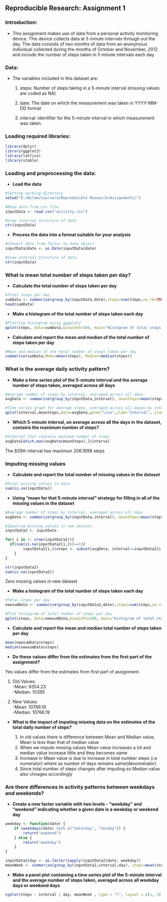 Reproducible Research: Assignment 1
-----------------------------------

### Introduction:

* This assignment makes use of data from a personal activity monitoring device. This device collects data at 5 minute intervals through out the day. The data consists of two months of data from an anonymous individual collected during the months of October and November, 2012 and include the number of steps taken in 5 minute intervals each day.

### Data:

* The variables included in this dataset are:

  1. steps: Number of steps taking in a 5-minute interval (missing values are coded as NA)

  2. date: The date on which the measurement was taken in YYYY-MM-DD format

  3. interval: Identifier for the 5-minute interval in which measurement was taken
  
### Loading required libraries:

```r
library(dplyr)
library(ggplot2)
library(lattice)
library(xtable)
```

### Loading and preprocessing the data:

* __Load the data__
```r
#Setting working directory
setwd("E:/Nilam/Coursera/Reproducible Research/Assignment1/")

#Read data from csv file
inputData <- read.csv("activity.csv")

#View internal structure of data
str(inputData)
```

* __Process the data into a format suitable for your analysis__
```r
#Convert date from factor to date object
inputData$date <- as.Date(inputData$date)

#View internal structure of data
str(inputData)
```

### What is mean total number of steps taken per day?

* __Calculate the total number of steps taken per day__
```r
#Total steps per day
sumData <- summarise(group_by(inputData,date),steps=sum(steps,na.rm=TRUE))
head(sumData)
```

* __Make a histogram of the total number of steps taken each day__
```r
#Plotting histogram using ggpplot2
qplot(steps, data=sumData,binwidth=500, main="Histogram of total steps taken per day",xlab="Number of steps per day")
```


* __Calculate and report the mean and median of the total number of steps taken per day__
```r
#Mean and median of the total number of steps taken per day
summarise(sumData,Mean=mean(steps), Median=median(steps))
```

### What is the average daily activity pattern?

* __Make a time series plot of the 5-minute interval and the average number of steps taken, averaged across all days__

```r
#Average number of steps by interval, averaged across all days
avgData <- summarise(group_by(inputData,interval), meanSteps=mean(steps, na.rm=TRUE))

#Time series graph for Average steps, averaged across all dayas by interval
qplot(interval,meanSteps,data=avgData,geom="line",xlab="Interval", ylab="Average number of steps", main="Time series Plot")
```

* __Which 5-minute interval, on average across all the days in the dataset, contains the maximum number of steps?__

```r
#Interval that contains maximum number of steps
avgData[which.max(avgData$meanSteps),]$interval
```
The 835th interval has maximum 206.1698 steps

### Imputing missing values

* __Calculate and report the total number of missing values in the dataset__
```r
#Total missing values in data
sum(is.na(inputData))
```

* __Using "mean for that 5-minute interval" strategy for filling in all of the missing values in the dataset__
```r
#Average number of steps by interval, averaged across all days
avgData <- summarise(group_by(inputData,interval), meanSteps=mean(steps, na.rm=TRUE))

#Imputing missing values in new dataset
inputData2 <- inputData

for( i in 1: nrow(inputData2)){
  if(sum(is.na(inputData2[i,]))==1){
		inputData2[i,]$steps <- subset(avgData, interval==inputData2[i,]$interval)$meanSteps
	}
}

str(inputData2)
sum(is.na(inputData2))
```
Zero missing values in new dataset

* __Make a histogram of the total number of steps taken each day__ 
```r
#Total steps per day
newsumData <- summarise(group_by(inputData2,date),steps=sum(steps,na.rm=TRUE))

#Plot histogram of total number of steps per day
qplot(steps, data=newsumData,binwidth=500, main="Histogram of total steps taken per day",xlab="Number of steps per day")
```

* __Calculate and report the mean and median total number of steps taken per day__
```r
mean(newsumData$steps)
median(newsumData$steps)
```

* __Do these values differ from the estimates from the first part of the assignment?__  

Yes values differ from the estimates from first part of assignment.  

  1. Old Values:  
    -Mean: 9354.23  
    -Median: 10395  
    
  2. New Values:  
    -Mean: 10766.19   
    -Median:  10766.19  
    
* __What is the impact of imputing missing data on the estimates of the total daily number of steps?__  

  1. In old values there is difference between Mean and Median value, Mean is less than that of median value  
  2. When we impute missing values Mean value increases a lot and median value increase little and they becomes same  
  3. Increase in Mean value is due to increase in total number steps (i.e numerator) where as number of days remains same(denomenator)  
  4. Since total number of steps changes after imputing so Median value also chnages accordingly  


### Are there differences in activity patterns between weekdays and weekends?

* __Create a new factor variable with two levels - "weekday" and "weekend" indicating whether a given date is a weekday or weekend day__

```r
weekday <- function(date) {
    if (weekdays(date) %in% c("Saturday", "Sunday")) {
        return("weekend")
    } else {
        return("weekday")
    }
}

inputData2$day <- as.factor(sapply(inputData2$date, weekday))
meanWeek <- summarise(group_by(inputData2,interval,day), steps=mean(steps))
```
  
  
* __Make a panel plot containing a time series plot of the 5-minute interval and the average number of steps taken, averaged across all weekday days or weekend days__

```r
xyplot(steps ~ interval | day, meanWeek , type = "l", layout = c(1, 2), xlab = "Interval", ylab = "Average number of steps")
```
  
  
  